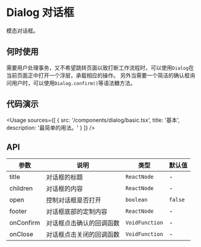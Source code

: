 
# Dialog 对话框

模态对话框。

## 何时使用

需要用户处理事务，又不希望跳转页面以致打断工作流程时，可以使用`Dialog`在当前页面正中打开一个浮层，承载相应的操作。
另外当需要一个简洁的确认框询问用户时，可以使用`Dialog.confirm()`等语法糖方法。

## 代码演示

<Usage
  sources={[
    {
      src: '/components/dialog/basic.tsx',
      title: '基本',
      description: '最简单的用法。'
    }
  ]}
/>

## API

| 参数      | 说明                     | 类型           | 默认值  |
| --------- | ------------------------ | -------------- | ------- |
| title     | 对话框的标题             | `ReactNode`    | -       |
| children  | 对话框的内容             | `ReactNode`    | -       |
| open      | 控制对话框是否打开       | `boolean`      | `false` |
| footer    | 对话框底部的定制内容     | `ReactNode`    | -       |
| onConfirm | 对话框点击确认的回调函数 | `VoidFunction` | -       |
| onClose   | 对话框点击关闭的回调函数 | `VoidFunction` | -       |
